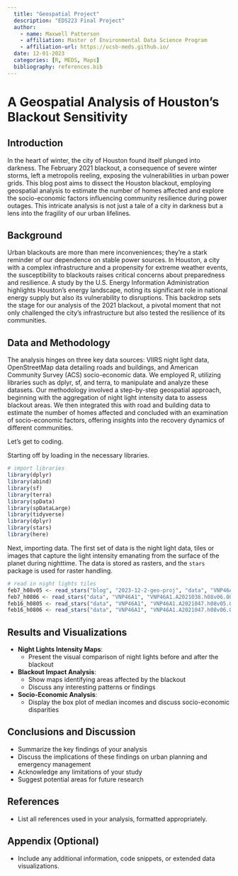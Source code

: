 ```yaml
---
  title: "Geospatial Project"
  description: "EDS223 Final Project"
  author:
    - name: Maxwell Patterson
    - affiliation: Master of Environmental Data Science Program
    - affiliation-url: https://ucsb-meds.github.io/
  date: 12-01-2023
  categories: [R, MEDS, Maps]
  bibliography: references.bib
---
```


# A Geospatial Analysis of Houston's Blackout Sensitivity

## Introduction
In the heart of winter, the city of Houston found itself plunged into darkness. The February 2021 blackout, a consequence of severe winter storms, left a metropolis reeling, exposing the vulnerabilities in urban power grids. This blog post aims to dissect the Houston blackout, employing geospatial analysis to estimate the number of homes affected and explore the socio-economic factors influencing community resilience during power outages. This intricate analysis is not just a tale of a city in darkness but a lens into the fragility of our urban lifelines.

## Background
Urban blackouts are more than mere inconveniences; they're a stark reminder of our dependence on stable power sources. In Houston, a city with a complex infrastructure and a propensity for extreme weather events, the susceptibility to blackouts raises critical concerns about preparedness and resilience. A study by the U.S. Energy Information Administration highlights Houston's energy landscape, noting its significant role in national energy supply but also its vulnerability to disruptions. This backdrop sets the stage for our analysis of the 2021 blackout, a pivotal moment that not only challenged the city's infrastructure but also tested the resilience of its communities.

## Data and Methodology
The analysis hinges on three key data sources: VIIRS night light data, OpenStreetMap data detailing roads and buildings, and American Community Survey (ACS) socio-economic data. We employed R, utilizing libraries such as dplyr, sf, and terra, to manipulate and analyze these datasets. Our methodology involved a step-by-step geospatial approach, beginning with the aggregation of night light intensity data to assess blackout areas. We then integrated this with road and building data to estimate the number of homes affected and concluded with an examination of socio-economic factors, offering insights into the recovery dynamics of different communities.

Let's get to coding.

Starting off by loading in the necessary libraries.
```r
# import libraries
library(dplyr)
library(abind)
library(sf)
library(terra)
library(spData)
library(spDataLarge)
library(tidyverse)
library(dplyr)
library(stars)
library(here)
```

Next, importing data. The first set of data is the night light data, tiles or images that capture the light intensity emanating from the surface of the planet during nighttime. The data is stored as rasters, and the `stars` package is used for raster handling. 

```r
# read in night lights tiles
feb7_h08v05 <- read_stars("blog", "2023-12-2-geo-proj", "data", "VNP46A1", "VNP46A1.A2021038.h08v05.001.2021039064328.tif")
feb7_h0806 <- read_stars("data", "VNP46A1", "VNP46A1.A2021038.h08v06.001.2021039064329.tif")
feb16_h0805 <- read_stars("data", "VNP46A1", "VNP46A1.A2021047.h08v05.001.2021048091106.tif")
feb16_h0806 <- read_stars("data", "VNP46A1", "VNP46A1.A2021047.h08v06.001.2021048091105.tif")
```


## Results and Visualizations
- **Night Lights Intensity Maps**:
  - Present the visual comparison of night lights before and after the blackout
- **Blackout Impact Analysis**:
  - Show maps identifying areas affected by the blackout
  - Discuss any interesting patterns or findings
- **Socio-Economic Analysis**:
  - Display the box plot of median incomes and discuss socio-economic disparities

## Conclusions and Discussion
- Summarize the key findings of your analysis
- Discuss the implications of these findings on urban planning and emergency management
- Acknowledge any limitations of your study
- Suggest potential areas for future research

## References
- List all references used in your analysis, formatted appropriately.

## Appendix (Optional)
- Include any additional information, code snippets, or extended data visualizations.